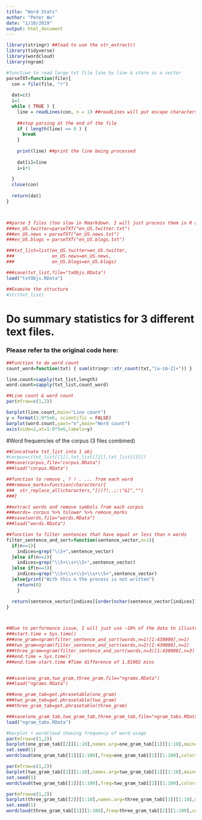 ```yaml
---
title: "Word Stats"
author: "Peter Wu"
date: "1/10/2019"
output: html_document
---
```


```r
library(stringr) ##load to use the str_extract()
library(tidyverse)
library(wordcloud)
library(ngram)
```

```r
#function to read large txt file line by line & store as a vector
parseTXT=function(file){
  con = file(file, "r")
  
  dat=c()
  i=1
  while ( TRUE ) {
    line = readLines(con, n = 1) ##readLines will put escape characters if the line being read contains any meta characters
    
    ##stop parsing at the end of the file
    if ( length(line) == 0 ) {
      break
    }
    
    print(line) ##print the line being processed
    
    dat[i]=line
    i=i+1
    
  }
  close(con)
  
  return(dat)
}



##parse 3 files (too slow in Rmarkdown. I will just process them in R and load them)
###en_US.twitter=parseTXT("en_US.twitter.txt")
###en_US.news = parseTXT("en_US.news.txt")
###en_US.blogs = parseTXT("en_US.blogs.txt")

###txt_list=list(en_US.twitter=en_US.twitter,
###              en_US.news=en_US.news,
###              en_US.blogs=en_US.blogs)

###save(txt_list,file="txObjs.RData")
load("txtObjs.RData")

##Examine the structure
#str(txt_list)


```

# Do summary statistics for 3 different text files.
### Please refer to the original code here: 
```r
##Function to do word count
count_word=function(txt) { sum(stringr::str_count(txt,"[a-zA-Z]+")) }

line.count=sapply(txt_list,length)
word.count=sapply(txt_list,count_word)

##Line count & word count
par(mfrow=c(1,2))

barplot(line.count,main="Line count")
y = format(1:8*5e6, scientific = FALSE)
barplot(word.count,yaxt="n",main="Word count")
axis(side=2,at=1:8*5e6,labels=y)
```


#Word frequencies of the corpus (3 files combined)
```r
##Concatnate txt_list into 1 obj
#corpus=c(txt_list[[1]],txt_list[[2]],txt_list[[3]])
###save(corpus,file="corpus.RData")
###load("corpus.RData")

##function to remove , ? ! . ... from each word
###remove_marks=function(characters){
###  str_replace_all(characters,"[()?!,.;:\"&]","")
###}

##extract words and remove symbols from each corpus
###words= corpus %>% tolower %>% remove_marks
###save(words,file="words.RData")
###load("words.RData")

##function to filter sentences that have equal or less than n words
filter_sentence_and_sort=function(sentence_vector,n=1){
  if(n==1){
    indices=grep("\\S+",sentence_vector)
  }else if(n==2){
    indices=grep("\\S+\\s+\\S+",sentence_vector)
  }else if(n==3){
    indices=grep("\\S+\\s+\\S+\\s+\\S+",sentence_vector)
  }else{print("With this n the process is not written")
    return(0)
    }

  return(sentence_vector[indices][order(nchar(sentence_vector[indices]))])
}



##Due to performance issue, I will just use ~10% of the data to illustrate 
###start.time = Sys.time()
###one_gram=ngram(filter_sentence_and_sort(words,n=1)[1:430000],n=1)
###two_gram=ngram(filter_sentence_and_sort(words,n=2)[1:430000],n=2)
###three_gram=ngram(filter_sentence_and_sort(words,n=3)[1:430000],n=3)
###end.time = Sys.time()
###end.time-start.time #Time difference of 1.81902 mins


###save(one_gram,two_gram,three_gram,file="ngrams.RData")
###load("ngrams.RData")

###one_gram_tab=get.phrasetable(one_gram)
###two_gram_tab=get.phrasetable(two_gram)
###three_gram_tab=get.phrasetable(three_gram)

###save(one_gram_tab,two_gram_tab,three_gram_tab,file="ngram_tabs.RData")
load("ngram_tabs.RData")

```

```r
#barplot + wordcloud showing frequency of word usage
par(mfrow=c(1,2))
barplot(one_gram_tab[[2]][1:10],names.arg=one_gram_tab[[1]][1:10],main="one_gram - Frequency of words")
set.seed(1)
wordcloud(one_gram_tab[[1]][1:100],freq=one_gram_tab[[2]][1:100],colors=brewer.pal(10, "Paired"))

par(mfrow=c(1,2))
barplot(two_gram_tab[[2]][1:10],names.arg=two_gram_tab[[1]][1:10],main="two_gram - Frequency of words")
set.seed(1)
wordcloud(two_gram_tab[[1]][1:100],freq=two_gram_tab[[2]][1:100],colors=brewer.pal(10, "Paired"))

par(mfrow=c(1,2))
barplot(three_gram_tab[[2]][1:10],names.arg=three_gram_tab[[1]][1:10],main="three_gram - Frequency of words")
set.seed(1)
wordcloud(three_gram_tab[[1]][1:100],freq=three_gram_tab[[2]][1:100],colors=brewer.pal(10, "Paired"))


```


